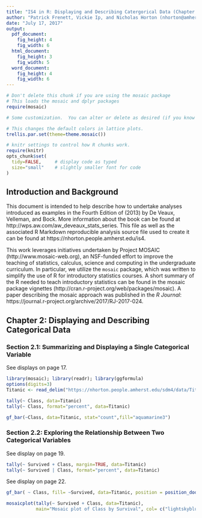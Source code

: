 ```yaml
---
title: "IS4 in R: Displaying and Describing Catergorical Data (Chapter 2)"
author: "Patrick Frenett, Vickie Ip, and Nicholas Horton (nhorton@amherst.edu)"
date: "July 17, 2017"
output: 
  pdf_document:
    fig_height: 4
    fig_width: 6
  html_document:
    fig_height: 3
    fig_width: 5
  word_document:
    fig_height: 4
    fig_width: 6
---
```



```r
# Don't delete this chunk if you are using the mosaic package
# This loads the mosaic and dplyr packages
require(mosaic)
```

```r
# Some customization.  You can alter or delete as desired (if you know what you are doing).

# This changes the default colors in lattice plots.
trellis.par.set(theme=theme.mosaic())  

# knitr settings to control how R chunks work.
require(knitr)
opts_chunk$set(
  tidy=FALSE,     # display code as typed
  size="small"    # slightly smaller font for code
)
```

## Introduction and Background 

This document is intended to help describe how to undertake analyses introduced 
as examples in the Fourth Edition of \emph{Intro Stats} (2013) by De Veaux, Velleman, and Bock.
More information about the book can be found at http://wps.aw.com/aw_deveaux_stats_series.  This
file as well as the associated R Markdown reproducible analysis source file used to create it can be found at https://nhorton.people.amherst.edu/is4.

This work leverages initiatives undertaken by Project MOSAIC (http://www.mosaic-web.org), an NSF-funded effort to improve the teaching of statistics, calculus, science and computing in the undergraduate curriculum. In particular, we utilize the `mosaic` package, which was written to simplify the use of R for introductory statistics courses. A short summary of the R needed to teach introductory statistics can be found in the mosaic package vignettes (http://cran.r-project.org/web/packages/mosaic).  A paper describing the mosaic approach was published in the *R Journal*: https://journal.r-project.org/archive/2017/RJ-2017-024.

## Chapter 2: Displaying and Describing Categorical Data

### Section 2.1: Summarizing and Displaying a Single Categorical Variable

See displays on page 17.

```r
library(mosaic); library(readr); library(ggformula)
options(digits=3)
Titanic <- read_delim("https://nhorton.people.amherst.edu/sdm4/data/Titanic.txt", delim="\t")
```
```r
tally(~ Class, data=Titanic)
tally(~ Class, format="percent", data=Titanic)
```

```r
gf_bar(~Class, data=Titanic, stat="count",fill="aquamarine3")
```

### Section 2.2: Exploring the Relationship Between Two Categorical Variables

See display on page 19.

```r
tally(~ Survived + Class, margin=TRUE, data=Titanic)
tally(~ Survived | Class, format="percent", data=Titanic)
```

See display on page 22.

```r
gf_bar( ~ Class, fill= ~Survived, data=Titanic, position = position_dodge())
```

```r
mosaicplot(tally(~ Survived + Class, data=Titanic),
           main="Mosaic plot of Class by Survival", col= c("lightskyblue","lightslateblue","lightskyblue3", "lightseagreen"))
```

